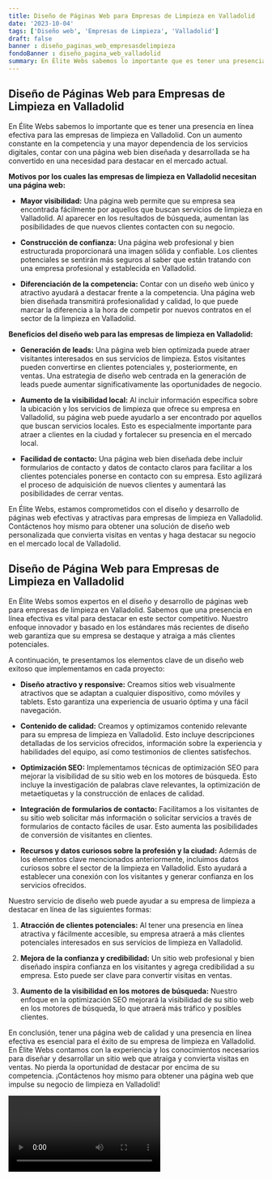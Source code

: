 ```yaml
---
title: Diseño de Páginas Web para Empresas de Limpieza en Valladolid
date: '2023-10-04'
tags: ['Diseño web', 'Empresas de Limpieza', 'Valladolid']
draft: false
banner : diseño_paginas_web_empresasdelimpieza
fondoBanner : diseño_pagina_web_valladolid
summary: En Élite Webs sabemos lo importante que es tener una presencia en línea efectiva para las empresas de limpieza en Valladolid. Con un aumento constante en la competencia y una mayor dependencia de los servicios digitales, contar con una página web bien diseñada y desarrollada se ha convertido en una necesidad para destacar en el mercado actual.
---
```


## Diseño de Páginas Web para Empresas de Limpieza en Valladolid

En Élite Webs sabemos lo importante que es tener una presencia en línea efectiva para las empresas de limpieza en Valladolid. Con un aumento constante en la competencia y una mayor dependencia de los servicios digitales, contar con una página web bien diseñada y desarrollada se ha convertido en una necesidad para destacar en el mercado actual.

**Motivos por los cuales las empresas de limpieza en Valladolid necesitan una página web:**
- **Mayor visibilidad:** Una página web permite que su empresa sea encontrada fácilmente por aquellos que buscan servicios de limpieza en Valladolid. Al aparecer en los resultados de búsqueda, aumentan las posibilidades de que nuevos clientes contacten con su negocio.

- **Construcción de confianza:** Una página web profesional y bien estructurada proporcionará una imagen sólida y confiable. Los clientes potenciales se sentirán más seguros al saber que están tratando con una empresa profesional y establecida en Valladolid.

- **Diferenciación de la competencia:** Contar con un diseño web único y atractivo ayudará a destacar frente a la competencia. Una página web bien diseñada transmitirá profesionalidad y calidad, lo que puede marcar la diferencia a la hora de competir por nuevos contratos en el sector de la limpieza en Valladolid.

**Beneficios del diseño web para las empresas de limpieza en Valladolid:**
- **Generación de leads:** Una página web bien optimizada puede atraer visitantes interesados en sus servicios de limpieza. Estos visitantes pueden convertirse en clientes potenciales y, posteriormente, en ventas. Una estrategia de diseño web centrada en la generación de leads puede aumentar significativamente las oportunidades de negocio.

- **Aumento de la visibilidad local:** Al incluir información específica sobre la ubicación y los servicios de limpieza que ofrece su empresa en Valladolid, su página web puede ayudarlo a ser encontrado por aquellos que buscan servicios locales. Esto es especialmente importante para atraer a clientes en la ciudad y fortalecer su presencia en el mercado local.

- **Facilidad de contacto:** Una página web bien diseñada debe incluir formularios de contacto y datos de contacto claros para facilitar a los clientes potenciales ponerse en contacto con su empresa. Esto agilizará el proceso de adquisición de nuevos clientes y aumentará las posibilidades de cerrar ventas.

En Élite Webs, estamos comprometidos con el diseño y desarrollo de páginas web efectivas y atractivas para empresas de limpieza en Valladolid. Contáctenos hoy mismo para obtener una solución de diseño web personalizada que convierta visitas en ventas y haga destacar su negocio en el mercado local de Valladolid.

<GifSeo />

<Cta />

## Diseño de Página Web para Empresas de Limpieza en Valladolid

En Élite Webs somos expertos en el diseño y desarrollo de páginas web para empresas de limpieza en Valladolid. Sabemos que una presencia en línea efectiva es vital para destacar en este sector competitivo. Nuestro enfoque innovador y basado en los estándares más recientes de diseño web garantiza que su empresa se destaque y atraiga a más clientes potenciales.

A continuación, te presentamos los elementos clave de un diseño web exitoso que implementamos en cada proyecto:

- **Diseño atractivo y responsive:** Creamos sitios web visualmente atractivos que se adaptan a cualquier dispositivo, como móviles y tablets. Esto garantiza una experiencia de usuario óptima y una fácil navegación.

- **Contenido de calidad:** Creamos y optimizamos contenido relevante para su empresa de limpieza en Valladolid. Esto incluye descripciones detalladas de los servicios ofrecidos, información sobre la experiencia y habilidades del equipo, así como testimonios de clientes satisfechos.

- **Optimización SEO:** Implementamos técnicas de optimización SEO para mejorar la visibilidad de su sitio web en los motores de búsqueda. Esto incluye la investigación de palabras clave relevantes, la optimización de metaetiquetas y la construcción de enlaces de calidad.

- **Integración de formularios de contacto:** Facilitamos a los visitantes de su sitio web solicitar más información o solicitar servicios a través de formularios de contacto fáciles de usar. Esto aumenta las posibilidades de conversión de visitantes en clientes.

- **Recursos y datos curiosos sobre la profesión y la ciudad:** Además de los elementos clave mencionados anteriormente, incluimos datos curiosos sobre el sector de la limpieza en Valladolid. Esto ayudará a establecer una conexión con los visitantes y generar confianza en los servicios ofrecidos.

Nuestro servicio de diseño web puede ayudar a su empresa de limpieza a destacar en línea de las siguientes formas:

1. **Atracción de clientes potenciales:** Al tener una presencia en línea atractiva y fácilmente accesible, su empresa atraerá a más clientes potenciales interesados en sus servicios de limpieza en Valladolid.

2. **Mejora de la confianza y credibilidad:** Un sitio web profesional y bien diseñado inspira confianza en los visitantes y agrega credibilidad a su empresa. Esto puede ser clave para convertir visitas en ventas.

3. **Aumento de la visibilidad en los motores de búsqueda:** Nuestro enfoque en la optimización SEO mejorará la visibilidad de su sitio web en los motores de búsqueda, lo que atraerá más tráfico y posibles clientes.

En conclusión, tener una página web de calidad y una presencia en línea efectiva es esencial para el éxito de su empresa de limpieza en Valladolid. En Élite Webs contamos con la experiencia y los conocimientos necesarios para diseñar y desarrollar un sitio web que atraiga y convierta visitas en ventas. No pierda la oportunidad de destacar por encima de su competencia. ¡Contáctenos hoy mismo para obtener una página web que impulse su negocio de limpieza en Valladolid!

<Video />

<CtaBot job='Empresas de Limpieza' city='Valladolid'/>

<Gmaps query='Valladolid+españa+maps' />